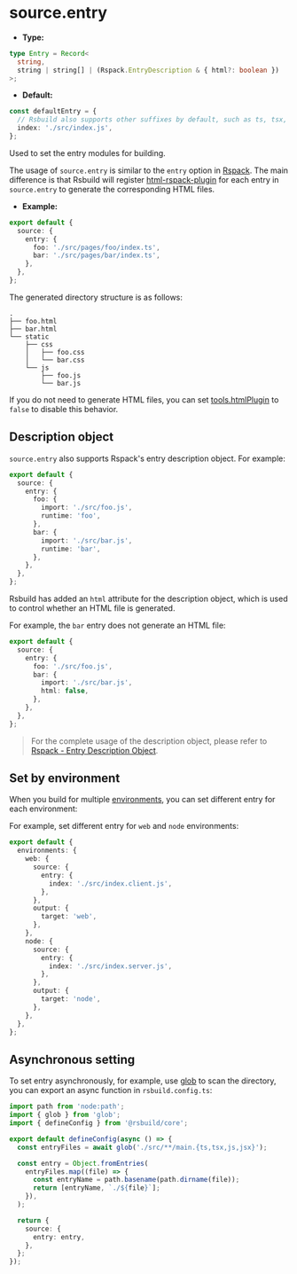 # source.entry

- **Type:**

```ts
type Entry = Record<
  string,
  string | string[] | (Rspack.EntryDescription & { html?: boolean })
>;
```

- **Default:**

```ts
const defaultEntry = {
  // Rsbuild also supports other suffixes by default, such as ts, tsx, jsx, mts, cts, mjs, cjs
  index: './src/index.js',
};
```

Used to set the entry modules for building.

The usage of `source.entry` is similar to the `entry` option in [Rspack](https://rspack.dev/config/entry). The main difference is that Rsbuild will register [html-rspack-plugin](https://github.com/rspack-contrib/html-rspack-plugin) for each entry in `source.entry` to generate the corresponding HTML files.

- **Example:**

```ts title="rsbuild.config.ts"
export default {
  source: {
    entry: {
      foo: './src/pages/foo/index.ts',
      bar: './src/pages/bar/index.ts',
    },
  },
};
```

The generated directory structure is as follows:

```
.
├── foo.html
├── bar.html
└── static
    ├── css
    │   ├── foo.css
    │   └── bar.css
    └── js
        ├── foo.js
        └── bar.js
```

If you do not need to generate HTML files, you can set [tools.htmlPlugin](/config/tools/html-plugin) to `false` to disable this behavior.

## Description object

`source.entry` also supports Rspack's entry description object. For example:

```ts title="rsbuild.config.ts"
export default {
  source: {
    entry: {
      foo: {
        import: './src/foo.js',
        runtime: 'foo',
      },
      bar: {
        import: './src/bar.js',
        runtime: 'bar',
      },
    },
  },
};
```

Rsbuild has added an `html` attribute for the description object, which is used to control whether an HTML file is generated.

For example, the `bar` entry does not generate an HTML file:

```ts title="rsbuild.config.ts"
export default {
  source: {
    entry: {
      foo: './src/foo.js',
      bar: {
        import: './src/bar.js',
        html: false,
      },
    },
  },
};
```

> For the complete usage of the description object, please refer to [Rspack - Entry Description Object](https://rspack.dev/config/entry#entry-description-object).

## Set by environment

When you build for multiple [environments](/config/environments), you can set different entry for each environment:

For example, set different entry for `web` and `node` environments:

```ts title="rsbuild.config.ts"
export default {
  environments: {
    web: {
      source: {
        entry: {
          index: './src/index.client.js',
        },
      },
      output: {
        target: 'web',
      },
    },
    node: {
      source: {
        entry: {
          index: './src/index.server.js',
        },
      },
      output: {
        target: 'node',
      },
    },
  },
};
```

## Asynchronous setting

To set entry asynchronously, for example, use [glob](https://www.npmjs.com/package/glob) to scan the directory, you can export an async function in `rsbuild.config.ts`:

```ts title="rsbuild.config.ts"
import path from 'node:path';
import { glob } from 'glob';
import { defineConfig } from '@rsbuild/core';

export default defineConfig(async () => {
  const entryFiles = await glob('./src/**/main.{ts,tsx,js,jsx}');

  const entry = Object.fromEntries(
    entryFiles.map((file) => {
      const entryName = path.basename(path.dirname(file));
      return [entryName, `./${file}`];
    }),
  );

  return {
    source: {
      entry: entry,
    },
  };
});
```
